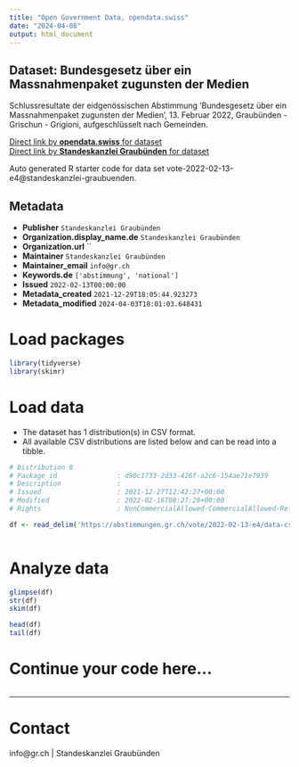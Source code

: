 ```yaml
---
title: "Open Government Data, opendata.swiss"
date: "2024-04-08"
output: html_document
---
```


## Dataset: Bundesgesetz über ein Massnahmenpaket zugunsten der Medien

Schlussresultate der eidgenössischen Abstimmung 'Bundesgesetz über ein Massnahmenpaket zugunsten der Medien', 13. Februar 2022, Graubünden - Grischun - Grigioni, aufgeschlüsselt nach Gemeinden.

[Direct link by **opendata.swiss** for dataset](https://opendata.swiss/de/dataset/bundesgesetz-uber-ein-massnahmenpaket-zugunsten-der-medien)<br>
[Direct link by **Standeskanzlei Graubünden** for dataset](https://abstimmungen.gr.ch/vote/2022-02-13-e4/data)

Auto generated R starter code for data set vote-2022-02-13-e4@standeskanzlei-graubuenden.

## Metadata

- **Publisher** `Standeskanzlei Graubünden`
- **Organization.display_name.de** `Standeskanzlei Graubünden`
- **Organization.url** ``
- **Maintainer** `Standeskanzlei Graubünden`
- **Maintainer_email** `info@gr.ch`
- **Keywords.de** `['abstimmung', 'national']`
- **Issued** `2022-02-13T00:00:00`
- **Metadata_created** `2021-12-29T18:05:44.923273`
- **Metadata_modified** `2024-04-03T18:01:03.648431`


# Load packages

```r

library(tidyverse)
library(skimr)

```

# Load data

-   The dataset has 1 distribution(s) in CSV format.
-   All available CSV distributions are listed below and can be read into a tibble.

```r

# Distribution 0
# Package_id               : d90c1733-2d33-426f-a2c6-154ae71e7939
# Description              : 
# Issued                   : 2021-12-27T12:42:27+00:00
# Modified                 : 2022-02-16T08:27:28+00:00
# Rights                   : NonCommercialAllowed-CommercialAllowed-ReferenceRequired

df <- read_delim('https://abstimmungen.gr.ch/vote/2022-02-13-e4/data-csv')



```

# Analyze data

```r

glimpse(df)
str(df)
skim(df)

head(df)
tail(df)

```

# Continue your code here...

```r

```

------------------------------------------------------------------------

# Contact

info@gr.ch | Standeskanzlei Graubünden
